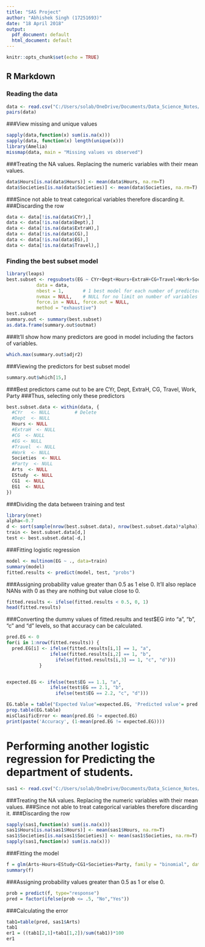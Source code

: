 ```yaml
---
title: "SAS Project"
author: "Abhishek Singh (17251693)"
date: "18 April 2018"
output:
  pdf_document: default
  html_document: default
---
```


```r
knitr::opts_chunk$set(echo = TRUE)
```

## R Markdown

### Reading the data
```r
data <- read.csv("C:/Users/solab/OneDrive/Documents/Data_Science_Notes/Topics_Data_Analytics/MUSUrvey.csv", header=T, row.names=1, na.strings = c(""))
pairs(data)
```

###View missing and unique values
```r
sapply(data,function(x) sum(is.na(x)))
sapply(data, function(x) length(unique(x)))
library(Amelia)
missmap(data, main = "Missing values vs observed")
```

###Treating the NA values. Replacing the numeric variables with their mean values.
```r
data$Hours[is.na(data$Hours)] <- mean(data$Hours, na.rm=T)
data$Societies[is.na(data$Societies)] <- mean(data$Societies, na.rm=T)
```

###Since not able to treat categorical variables therefore discarding it.
###Discarding the row
```r
data <- data[!is.na(data$CYr),]
data <- data[!is.na(data$Dept),]
data <- data[!is.na(data$ExtraH),]
data <- data[!is.na(data$CG),]
data <- data[!is.na(data$EG),]
data <- data[!is.na(data$Travel),]
```

### Finding the best subset model
```r
library(leaps)
best.subset <- regsubsets(EG ~ CYr+Dept+Hours+ExtraH+CG+Travel+Work+Societies+Party,
           data = data,
           nbest = 1,       # 1 best model for each number of predictors
           nvmax = NULL,    # NULL for no limit on number of variables
           force.in = NULL, force.out = NULL,
           method = "exhaustive")
best.subset
summary.out <- summary(best.subset)
as.data.frame(summary.out$outmat)

```


###It'll show how many predictors are good in model including the factors of variables.
```r
which.max(summary.out$adjr2)
```

###Viewing the predictors for best subset model
```r

summary.out$which[15,]
```

###Best predictors came out to be are CYr, Dept, ExtraH, CG, Travel, Work, Party
###Thus, selecting only these predictors
```r
best.subset.data <- within(data, {
  #CYr   <- NULL         # Delete
  #Dept  <- NULL
  Hours <- NULL
  #ExtraH  <- NULL
  #CG  <- NULL
  #EG <- NULL
  #Travel  <- NULL
  #Work  <- NULL
  Societies  <- NULL
  #Party  <- NULL
  Arts  <- NULL
  EStudy  <- NULL
  CG1  <- NULL
  EG1  <- NULL
})
```

###Dividing the data between training and test
```r

library(nnet) 
alpha<-0.7
d <- sort(sample(nrow(best.subset.data), nrow(best.subset.data)*alpha))
train <- best.subset.data[d,]
test <- best.subset.data[-d,]
```

###Fitting logistic regression
```r

model <- multinom(EG ~ ., data=train)
summary(model)
fitted.results <- predict(model, test, "probs")
```

###Assigning probability value greater than 0.5 as 1 else 0. It'll also replace NANs with 0 as they are nothing but value close to 0.
```r

fitted.results <- ifelse(fitted.results < 0.5, 0, 1)
head(fitted.results)
```

###Converting the dummy values of fitted.results and test$EG into "a", "b", "c" and "d" levels, so that accuracy can be calculated.
```r
pred.EG <- 0
for(i in 1:nrow(fitted.results)) {
  pred.EG[i] <- ifelse(fitted.results[i,1] == 1, "a",
                ifelse(fitted.results[i,2] == 1, "b",
                  ifelse(fitted.results[i,3] == 1, "c", "d")))
            }


expected.EG <- ifelse(test$EG == 1.1, "a",
                ifelse(test$EG == 2.1, "b",
                  ifelse(test$EG == 2.2, "c", "d")))

EG.table = table("Expected Value"=expected.EG, 'Predicted value'= pred.EG)
prop.table(EG.table)
misClasificError <- mean(pred.EG != expected.EG)
print(paste('Accuracy', (1-mean(pred.EG != expected.EG))))
```

# Performing another logistic regression for Predicting the department of students.
```r
sas1 <- read.csv("C:/Users/solab/OneDrive/Documents/Data_Science_Notes/Topics_Data_Analytics/MUSUrvey.csv", header=T, row.names=1, na.strings = c(""))

```

###Treating the NA values. Replacing the numeric variables with their mean values.
###Since not able to treat categorical variables therefore discarding it.
###Discarding the row
```r
sapply(sas1,function(x) sum(is.na(x)))
sas1$Hours[is.na(sas1$Hours)] <- mean(sas1$Hours, na.rm=T)
sas1$Societies[is.na(sas1$Societies)] <- mean(sas1$Societies, na.rm=T)
sapply(sas1,function(x) sum(is.na(x)))
```

###Fitting the model
```r
f = glm(Arts~Hours+EStudy+CG1+Societies+Party, family = "binomial", data=sas1)
summary(f)
```

###Assigning probability values greater than 0.5 as 1 or else 0.
```r
prob = predict(f, type="response")
pred = factor(ifelse(prob <= .5, "No","Yes"))

```

###Calculating the error
```r
tab1=table(pred, sas1$Arts)
tab1
er1 = ((tab1[2,1]+tab1[1,2])/sum(tab1))*100
er1
```

